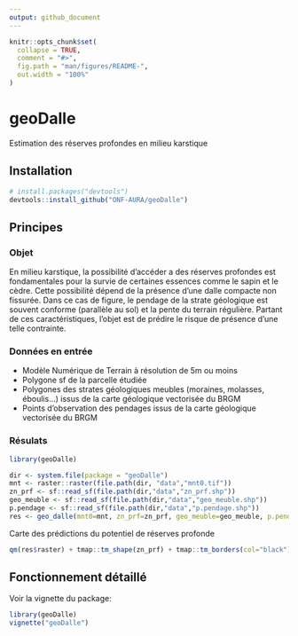 ```yaml
---
output: github_document
---
```


<!-- README.md is generated from README.Rmd. Please edit that file -->

```r
knitr::opts_chunk$set(
  collapse = TRUE,
  comment = "#>",
  fig.path = "man/figures/README-",
  out.width = "100%"
)
```

# geoDalle

<!-- badges: start -->
<!-- badges: end -->

Estimation des réserves profondes en milieu karstique

## Installation

``` r
# install.packages("devtools")
devtools::install_github("ONF-AURA/geoDalle")
```

## Principes  

### Objet  

En milieu karstique, la possibilité d'accéder a des réserves profondes est fondamentales pour la survie de certaines essences comme le sapin et le cèdre. Cette possibilité dépend de la présence d'une dalle compacte non fissurée.  Dans ce cas de figure, le pendage de la strate géologique est souvent conforme (parallèle au sol) et la pente du terrain régulière. Partant de ces caractéristiques, l'objet est de prédire le risque de présence d'une telle contrainte.

### Données en entrée  

- Modèle Numérique de Terrain à résolution de 5m ou moins  
- Polygone sf de la parcelle étudiée  
- Polygones des strates géologiques meubles (moraines, molasses, éboulis...) issus de la carte géologique vectorisée du BRGM  
- Points d'observation des pendages issus de la carte géologique vectorisée du BRGM  

### Résulats  

```r
library(geoDalle)
```

```r
dir <- system.file(package = "geoDalle")
mnt <- raster::raster(file.path(dir, "data","mnt0.tif"))
zn_prf <- sf::read_sf(file.path(dir,"data","zn_prf.shp"))
geo_meuble <- sf::read_sf(file.path(dir,"data","geo_meuble.shp"))
p.pendage <- sf::read_sf(file.path(dir,"data","p.pendage.shp"))
res <- geo_dalle(mnt0=mnt, zn_prf=zn_prf, geo_meuble=geo_meuble, p.pendage=p.pendage)

```

Carte des prédictions du potentiel de réserves profonde

```r
qm(res$raster) + tmap::tm_shape(zn_prf) + tmap::tm_borders(col="black")

```


## Fonctionnement détaillé  

Voir la vignette du package:

```r
library(geoDalle)
vignette("geoDalle")
```

